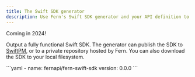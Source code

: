```yaml
---
title: The Swift SDK generator
description: Use Fern's Swift SDK generator and your API definition to output a fully functional Swift SDK to your local file system, to a private repository, or to SwiftPM.
---
```


<Tip>
Coming in 2024!
</Tip>

<br />

Output a fully functional Swift SDK. The generator can publish the SDK to [SwiftPM](https://github.com/apple/swift-package-manager), or to a private repository hosted by Fern. You can also download the SDK to your local filesystem.

<CodeBlock title="generators.yml">
```yaml
- name: fernapi/fern-swift-sdk
  version: 0.0.0
```
</CodeBlock>
